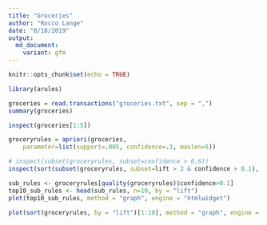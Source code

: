 ```yaml
---
title: "Groceries"
author: "Rocco Lange"
date: "8/18/2019"
output: 
  md_document:
    variant: gfm
---
```


```r
knitr::opts_chunk$set(echo = TRUE)
```

```r
library(arules)
```

```r
groceries = read.transactions("groceries.txt", sep = ",")
summary(groceries)
```
```r
inspect(groceries[1:5])
```
```r
groceryrules = apriori(groceries, 
	parameter=list(support=.005, confidence=.1, maxlen=5))
```

```r
# inspect(subset(groceryrules, subset=confidence > 0.6))
inspect(sort(subset(groceryrules, subset=lift > 2 & confidence > 0.1), by = "lift")[1:10])

```
```r
sub_rules <- groceryrules[quality(groceryrules)$confidence>0.1] 
top10_sub_rules <- head(sub_rules, n=10, by = "lift")
plot(top10_sub_rules, method = "graph", engine = "htmlwidget")
```

```r
plot(sort(groceryrules, by = "lift")[1:10], method = "graph", engine = "htmlwidget")
```

